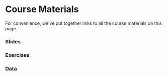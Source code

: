 # Course Materials

For convenience, we've put together links to all the course materials on this page. 


### Slides



### Exercises



### Data